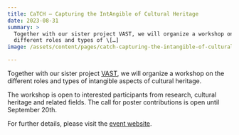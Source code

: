 ```yaml
---
title: CaTCH – Capturing the IntAngible of Cultural Heritage
date: 2023-08-31
summary: >
  Together with our sister project VAST, we will organize a workshop on the
  different roles and types of \[…]
image: /assets/content/pages/catch-capturing-the-intangible-of-cultural-heritage/image.jpg

---
```

Together with our sister project [VAST](https://www.vast-project.eu/), we will organize a workshop on the different roles and types of intangible aspects of cultural heritage.

The workshop is open to interested participants from research, cultural heritage and related fields. The call for poster contributions is open until September 20th.

For further details, please visit the [event website](https://www.vast-project.eu/news-events/catch-conference/).
